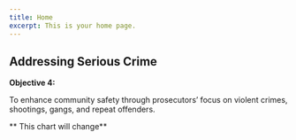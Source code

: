 ```yaml
---
title: Home
excerpt: This is your home page.
---
```



<Container>


<Section maxWidth="700px">


# Addressing Serious Crime

**Objective 4:**

To enhance community safety through prosecutors’
focus on violent crimes, shootings, gangs, and repeat
offenders.

<DataWrapChart
  title="Violent Crime Prevention"
  src="https://datawrapper.dwcdn.net/v7fit/5/"
/>

** This chart will change**

<DataWrapChart src="https://datawrapper.dwcdn.net/4TWsO/1/" />

<DataWrapChart
  title="Acquittal for Violent Crimes"
  src="https://datawrapper.dwcdn.net/m7OUK/5/"
/>
<DataWrapChart src="https://datawrapper.dwcdn.net/B6uEc/1/" />

<DataWrapChart
  title="Violent Recidivism"
  src="https://datawrapper.dwcdn.net/x9LmH/5/"
/>
<DataWrapChart src="https://datawrapper.dwcdn.net/iZEYi/2/" />

<DataWrapChart
  title="Felony Recidivism of Diversioners"
  src="https://datawrapper.dwcdn.net/IiSAT/5/"
/>
<DataWrapChart src="https://datawrapper.dwcdn.net/WqnH9/1/" />

<DataWrapChart
  title="Escalation in Offending"
  src="https://datawrapper.dwcdn.net/URW8k/5/"
/>
<DataWrapChart src="https://datawrapper.dwcdn.net/13O2J/2/" />

<DataWrapChart
  title="Treating Serious Crime the Same Across Neighborhoods"
  src="https://datawrapper.dwcdn.net/QJNXM/5/"
/>
<DataWrapChart src="https://datawrapper.dwcdn.net/PRiN4/1/" />

</Section>


</Container>

